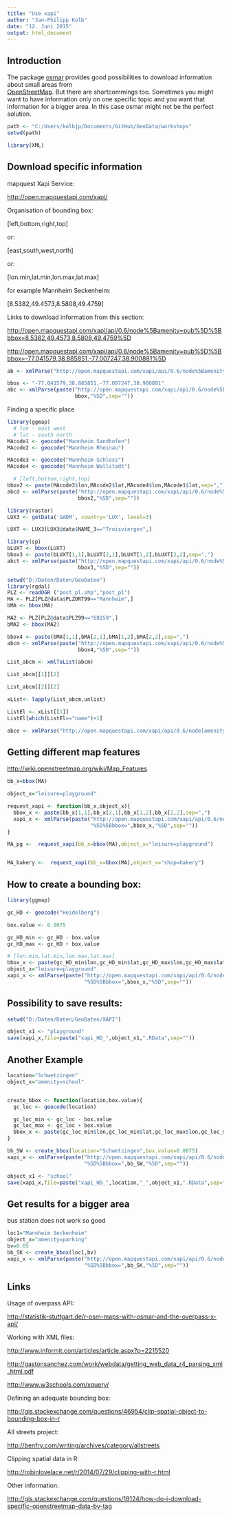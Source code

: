 ```yaml
---
title: "Use xapi"
author: "Jan-Philipp Kolb"
date: "12. Juni 2015"
output: html_document
---
```


## Introduction

The package [osmar](http://cran.r-project.org/web/packages/osmar/index.html) provides good possibilities to download information about small areas from  
[OpenStreetMap](http://www.openstreetmap.org/). But there are shortcommings too. Sometimes you might want to have information only on one specific topic and you want that information for a bigger area. In this case osmar might not be the perfect solution.  

```r
path <- "C:/Users/kolbjp/Documents/GitHub/GeoData/workshops"
setwd(path)
```



```r
library(XML)
```


## Download specific information

mapquest Xapi Service:

<http://open.mapquestapi.com/xapi/>


Organisation of bounding box:

[left,bottom,right,top]

or:

[east,south,west,north]

or:

[lon.min,lat.min,lon.max,lat.max]


for example Mannheim Seckenheim:

[8.5382,49.4573,8.5808,49.4759]

Links to download information from this section:

<http://open.mapquestapi.com/xapi/api/0.6/node%5Bamenity=pub%5D%5Bbbox=8.5382,49.4573,8.5808,49.4759%5D>

<http://open.mapquestapi.com/xapi/api/0.6/node%5Bamenity=pub%5D%5Bbbox=-77.041579,38.885851,-77.007247,38.900881%5D>

```r
ab <- xmlParse("http://open.mapquestapi.com/xapi/api/0.6/node%5Bamenity=pub%5D%5Bbbox=-77.041579,38.885851,-77.007247,38.900881%5D")

bbox <- "-77.041579,38.885851,-77.007247,38.900881"
abc <- xmlParse(paste("http://open.mapquestapi.com/xapi/api/0.6/node%5Bamenity=pub%5D%5Bbbox=",
                      bbox,"%5D",sep=""))
```

Finding a specific place

```r
library(ggmap)
  # lon - east west
  # lat - south north
MAcode1 <- geocode("Mannheim Sandhofen")
MAcode2 <- geocode("Mannheim Rheinau")

MAcode3 <- geocode("Mannheim Schloss")
MAcode4 <- geocode("Mannheim Wallstadt")

  # [left,bottom,right,top]
bbox2 <- paste(MAcode3$lon,MAcode2$lat,MAcode4$lon,MAcode1$lat,sep=",")
abcd <- xmlParse(paste("http://open.mapquestapi.com/xapi/api/0.6/node%5Bamenity=pub%5D%5Bbbox=",
                       bbox2,"%5D",sep=""))
```



```r
library(raster)
LUX3 <- getData('GADM', country='LUX', level=3)

LUXT <- LUX3[LUX3@data$NAME_3=="Troisvierges",]
```

```r
library(sp)
bLUXT <- bbox(LUXT)
bbox3 <- paste(bLUXT[1,1],bLUXT[2,1],bLUXT[1,2],bLUXT[2,2],sep=",")
abct <- xmlParse(paste("http://open.mapquestapi.com/xapi/api/0.6/node%5Bamenity=pub%5D%5Bbbox=",
                       bbox3,"%5D",sep=""))
```


```r
setwd("D:/Daten/Daten/GeoDaten")
library(rgdal)
PLZ <- readOGR ("post_pl.shp","post_pl")
MA <- PLZ[PLZ@data$PLZORT99=="Mannheim",]
bMA <- bbox(MA)

MA2 <- PLZ[PLZ@data$PLZ99=="68159",]
bMA2 <- bbox(MA2)

bbox4 <- paste(bMA[1,1],bMA[2,1],bMA[1,2],bMA[2,2],sep=",")
abcm <- xmlParse(paste("http://open.mapquestapi.com/xapi/api/0.6/node%5Bamenity=pub%5D%5Bbbox=",
                       bbox4,"%5D",sep=""))
```


```r
List_abcm <- xmlToList(abcm)

List_abcm[[1]][2]

List_abcm[[2]][2]
```


```r
xList<- lapply(List_abcm,unlist)

ListEl <- xList[[1]]
ListEl[which(ListEl=="name")+1]
```



```r
abce <- xmlParse("http://open.mapquestapi.com/xapi/api/0.6/node[amenity=pub][bbox=8.41420088819042,49.467729452325514,8.551529989747436,49.517905125443455]")
```

## Getting different map features

<http://wiki.openstreetmap.org/wiki/Map_Features>
```r

bb_x=bbox(MA)

object_x="leisure=playground"

request_xapi <- function(bb_x,object_x){
  bbox_x <- paste(bb_x[1,1],bb_x[2,1],bb_x[1,2],bb_x[2,2],sep=",")
  xapi_x <- xmlParse(paste("http://open.mapquestapi.com/xapi/api/0.6/node%5B",object_x,
                           "%5D%5Bbbox=",bbox_x,"%5D",sep=""))
}

MA_pg <-  request_xapi(bb_x=bbox(MA),object_x="leisure=playground")


MA_bakery <-  request_xapi(bb_x=bbox(MA),object_x="shop=bakery")
```

## How to create a bounding box:

```r
library(ggmap)

gc_HD <- geocode("Heidelberg")

box.value <- 0.0075

gc_HD_min <- gc_HD - box.value
gc_HD_max <- gc_HD + box.value

# [lon.min,lat.min,lon.max,lat.max]
bbox_x <- paste(gc_HD_min$lon,gc_HD_min$lat,gc_HD_max$lon,gc_HD_max$lat,sep=",")
object_x="leisure=playground"
xapi_x <- xmlParse(paste("http://open.mapquestapi.com/xapi/api/0.6/node%5B",object_x,
                         "%5D%5Bbbox=",bbox_x,"%5D",sep=""))
```

## Possibility to save results:

```r
setwd("D:/Daten/Daten/GeoDaten/XAPI")
```

```r
object_x1 <- "playground"
save(xapi_x,file=paste("xapi_HD_",object_x1,".RData",sep=""))
```

## Another Example

```r
location="Schwetzingen"
object_x="amenity=school"


create_bbox <- function(location,box.value){
  gc_loc <- geocode(location)

  gc_loc_min <- gc_loc - box.value
  gc_loc_max <- gc_loc + box.value
  bbox_x <- paste(gc_loc_min$lon,gc_loc_min$lat,gc_loc_max$lon,gc_loc_max$lat,sep=",")
}

bb_SW <- create_bbox(location="Schwetzingen",box.value=0.0075)
xapi_x <- xmlParse(paste("http://open.mapquestapi.com/xapi/api/0.6/node%5B",object_x,
                         "%5D%5Bbbox=",bb_SW,"%5D",sep=""))
```


```r
object_x1 <- "school"
save(xapi_x,file=paste("xapi_HD_",location,"_",object_x1,".RData",sep=""))
```


## Get results for a bigger area

bus station does not work so good

```r
loc1="Mannheim Seckenheim"
object_x="amenity=parking"
bv=0.05
bb_SK <- create_bbox(loc1,bv)
xapi_x <- xmlParse(paste("http://open.mapquestapi.com/xapi/api/0.6/node%5B",object_x,
                         "%5D%5Bbbox=",bb_SK,"%5D",sep=""))
```




## Links

Usage of overpass API:

<http://statistik-stuttgart.de/r-osm-maps-with-osmar-and-the-overpass-x-api/>


Working with XML files:

<http://www.informit.com/articles/article.aspx?p=2215520>

<http://gastonsanchez.com/work/webdata/getting_web_data_r4_parsing_xml_html.pdf>


<http://www.w3schools.com/xquery/>

Defining an adequate bounding box:

<http://gis.stackexchange.com/questions/46954/clip-spatial-object-to-bounding-box-in-r>


All streets project:

<http://benfry.com/writing/archives/category/allstreets>



Clipping spatial data in R:

<http://robinlovelace.net/r/2014/07/29/clipping-with-r.html>

Other information:

<http://gis.stackexchange.com/questions/18124/how-do-i-download-specific-openstreetmap-data-by-tag>


